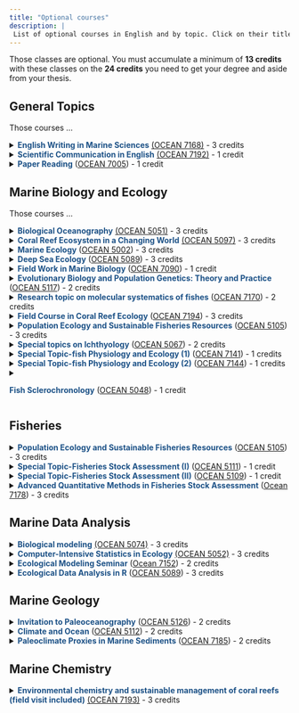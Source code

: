 ```yaml
---
title: "Optional courses"
description: |
 List of optional courses in English and by topic. Click on their title for a short description of the course. Download syllabus by clicking on course code. 
---
```


Those classes are optional. You must accumulate a minimum of **13 credits** with these classes on the **24 credits** you need to get your  degree and aside from your thesis.


## General Topics

Those courses ...


<details>

<summary><span style="color:#1D5287">**English Writing in Marine Sciences**</span> <a href=".\syllabus\OCEAN7168.pdf"target="_blank"> (OCEAN 7168)</a> - 3 credits </summary>


**Description**: this seminar course is designed to improve IONTU graduate students’ communication skills through writing in English. Students will utilize examples from the textbook, “Writing science: How to write papers that get cited and proposals that get funded” by Joshua Schimel. I will also share comments and revisions to scientific manuscripts that I collected over the years. The class starts by having students write a short Facebook post about their own research. Students will lean to expand their Facebook post into a one-page-long (800-850 words) article. Throughout the class, students will apply writing styles and techniques to edit their article, including ways to condense their article to only 300-350 word long. Each student is also required to read and analyze four published scientific papers of their own choice: one from a specialist journal written by a leader recognized in their field and a good writer, one typical paper from a specialized journal, one review paper, and one article from Nature or Science. The course will also incorporate peer-review practices; students will learn to recognize strengths and weakness of other students’ writing and give constructive comments to help improve each other’s writing. This is exactly what scientists do routinely: we review and give constructive comments to other’s manuscripts and proposals to help the science community grow. Students who have already had writing projects (such as an abstract, manuscript, or dissertation) can also practice analyzing and editing these drafts. We will also invite a guest lecturer from NTU’s Department of Foreign Languages and Literature or from NTNU’s English Department to talk about common English mistakes made by Taiwanese students and ways to improve this.

**Instructor**: Huei-Ting (Tina) Lin
</details>


<details>
<summary><span style="color:#1D5287">**Scientific Communication in English**</span>  <a href=".\syllabus\OCEAN7192.pdf"target="_blank"> (OCEAN 7192)</a> - 1 credit</summary>



**Description**: This course is designed to guide graduate students in communicating science professionally, with emphasis on training/practicing. More than half of the class hours will be on discussion and implementation of theories. The second half of the semester will focus on scientific/thesis writing skills. For IONTU students, this can serve as a supplemental course to each division’s seminar course. Course designed for students with background in science. Objective are: 1) Students get to practice scientific communication skills, including poster and oral presentations. (2) Students learn to apply the theories learnt in class or elsewhere. (3) Students get to practice scientific writing in English, as well as English skills in scientific correspondence and conferences.  

**Instructor**: Sze Ling HO
</details>


<details>
<summary><span style="color:#1D5287">**Paper Reading**</span> ([OCEAN 7005]()) - 1 credit</summary>
**Description**: the class aims to establish students' ability to read, understand, present, question, and discuss research topics by presenting a textbook chapter and scientific paper. Students are required to preparing abstracts and 35-minute presentations. We expect the presentations to go beyond the textbook contents or selected papers to acquire additional materials when necessary.

**Instructor**: Chih-Lin WEI, Hui-Yu WANG, Chih-Hao HSIEH; Chang-Feng DAI

</details>




## Marine Biology and Ecology

Those courses ...

<details>
<summary><span style="color:#1D5287">**Biological Oceanography**</span> <a href=".\syllabus\OCEAN5051.pdf"target="_blank"> (OCEAN 5051)</a> - 3 credits </summary>
**Description**: This is a course intended for undergraduate and graduate students with knowledge of basic ecology. The focus will be on OCEANOGRAPHY, with investigation on interactive biological, chemical, and physical processes in the ocean. The purposes are to give an overview of biological ocean science (a wide rather than deep view) and to provide basic information and training for graduate research. The discussion will range from physical effects on the biology to biological effects on biogeochemical cycling; the spatial scale will range from individual organisms (e.g. viscosity and turbulences on plankton feeding and nutrient uptake) to ecosystem (e.g. remote sensing and circulation modeling); the organism will range from virus to whales. 

**Instructor**: Chih-Hao HSIEH, Fuh-Kwo SHIAH 
</details>

<details>
<summary><span style="color:#1D5287">**Coral Reef Ecosystem in a Changing World**</span> <a href=".\syllabus\OCEAN5097.pdf"target="_blank"> (OCEAN 5097)</a> - 3 credits </summary>
**Description**: The rapid decline of coral reefs around the world motivates research to better understand how this complex ecosystem will respond to future environmental changes. This course will review current knowledge on reef organisms and coral reef ecosystem, and will study the factors responsible for reef degradation. The basic elements to assess resilience of this ecosystem will be introduced. The students will learn how the knowledge and skills obtained through the lectures and practice work can be used for the management and the conservation of this fragile ecosystem.

**Instructor**: Vianney DENIS
</details>




<details>
<summary><span style="color:#1D5287">**Marine Ecology**</span> ([OCEAN 5002]()) - 3 credits</summary>
**Description**: This course offers a balanced, stimulating survey of marine ecology, introducing the key processes and systems from which the marine environment is formed, and the issues and challenges surrounding its future conservation. Students are expected to develop a broad understanding of various topics of marine ecology, be able to generate an in-depth review on a selected topic and give a presentation. The presentation topic and paper should be timely and include information from current SCIENTIFIC literature related to marine ecology. Students are encouraged to participate in the discussion on both lectures and presentations.

**Instructor**: Chih-Lin WEI
</details>


<details>
<summary><span style="color:#1D5287">**Deep Sea Ecology**</span> ([OCEAN 5089]()) - 3 credits</summary>
**Description**: The vast deep sea is the largest living space on earth, and yet less than 5% of the seafloor has been explored in some details. In fact, we have better maps for the Moon, Mars, or even Venus due to our planet’s watery veil. The variety of habitats and the complex relationship with its inhabitants give rise to diverse communities, provide essential ecosystem functions and services, and maintains the ocean's elemental cycling. However, climate changes and human activities on the seafloor have created unprecedented challenges and threats to the deep-sea ecosystems. These seemingly pristine environments have undergone major changes that out-pace our understanding of factors that drive the spatial and temporal patterns of the deep-sea ecosystems. This course will cover major topics in deep-sea ecology, including the physical environments and history, sampling techniques, adaptations of deep-sea organisms, community composition and functions, major habitats, and anthropogenic effects. By the end of this course, students are expected to be able to: 1) Describe the co-varying effects of physical environments on the adaptation of deep-sea organisms; 2) Describe the effects of depth and the co-varying factors on abundance, composition, diversity, and functions of deep-sea communities; 3) Compare and contrast various deep-sea habitats, the key processes, and associated communities; 4) Evaluate the potential impacts of human activities on the deep-sea ecosystem; 5) Read and understand scientific literature in deep-sea ecology, evaluate its findings and discuss its implications; 6) Synthesize and review a selected topic in deep-sea ecology, orally present and lead the discussion in its background, controversies, and future directions 

**Instructor**: Chih-Lin WEI
</details>

<details>
<summary><span style="color:#1D5287">**Field Work in Marine Biology**</span> ([OCEAN 7090]()) - 1 credit</summary>
**Description**: This field course is designed for students in biological oceanography. Students will have the opportunity to participate in a 3-day research cruise onboard NTU's R/V NOR1 to get hands-on experience on the hydrographic surveys and sampling of the planktonic and benthic communities. Students will also require to participate in hydrographic data and biological sample processing, data analysis, and complete a final report of their cruise activities.

**Instructor**: Chih-Lin WEI, Jen-Chieh SHIAO, Chang-Feng DAI
</details>


<details>
<summary><span style="color:#1D5287">**Evolutionary Biology and Population Genetics: Theory and Practice**</span> ([OCEAN 5117]()) - 2 credits</summary>
**Description**: This is a basic and practical course intended for senior undergraduate and graduate students with already strong knowledge in basic biology. Students who are interested in any fields in biology are all welcome, because all of the biological phenomena are the product of the evolution. We will learn basic but important mathematical methods for analyzing evolutionary dynamics in biological systems. The course is designed for hand-on work with the empirical data. We will also use well-developed software but we do not need skills in computer programming for our practical work.

Major topics include: 

1. Basics in evolution 
2. Neutral evolution and natural selection 
3. Classical and modern population genetics
4. Phylogeography

**Instructor**: Wei-Jen CHEN 
</details>


<details>
<summary><span style="color:#1D5287">**Research topic on molecular systematics of fishes**</span> ([OCEAN 7170]()) - 2 credits</summary>
**Description**: The goal of systematic studies is to provide a meaningful interpretation of biodiversity and a comprehensive understating of mechanisms of evolution within the phylogenetic framework of the studying organisms. In this course, we will focus on the ray-finned fishes (especially those ones from marine habitats) that is the most diverse group of vertebrates and represents a source of valuable information for comparative biology as well as for medical science, yet many questions on their systematics (e.g., classification, taxonomy, evolution, biogeography, etc.) are still unanswered. To answer the questions, the molecular phylogenetic approach should primarily be used. The students involved in this course will learn how to use the molecular genetic data to conduct a research work for this perspective. Each student will be assigned for a work of a selected marine fish group and will be expected to write a manuscript about his/her conducted research that is publishable in a scientific journal. 

**Instructor**: Wei-Jen CHEN 
</details>





<details>
<summary><span style="color:#1D5287">**Field Course in Coral Reef Ecology**</span> ([OCEAN 7194]()) - 3 credits</summary>
**Description**: this course is designed to provide the student with a solid foundation in ecological concepts, techniques and experimental design in field research as applied to coral reef ecosystems. It consists of a one-week field-based research at a marine research station in Taiwan. To have attended Ocean 5097 is strongly recommended before joining this course. Alternatively, solid knowledge of coral reefs and the environmental challenges they are currently facing is requested. The course will begin with a general introduction of the coral reefs and how they are influenced by global and local factors. It will quickly narrow down to the context of Taiwan by introducing the local context: known diversity, past disturbances, and on-going research. The major reef biota will be discussed in terms of their ecological requirements, roles on the reef and their overall impact. Methods in ecological monitoring and sampling will be discussed and applied on the field and will serve as a baseline for a future long-term ecological assessment. Data analysis will consist of examining and comparing structure of benthic assemblages among sites and depths (basic knowledge of R software is recommended). Students are asked to provide a poster (electronic format) summarizing their work a maximum of one month after the last day on the field. 

**Instructor**: Vianney DENIS
</details>

<details>
<summary><span style="color:#1D5287">**Population Ecology and Sustainable Fisheries Resources**</span> ([OCEAN 5105]()) - 3 credits</summary>
**Description**: Understanding dynamics and fluctuations of natural fish populations requires a diverse set of skills. Through this course students will learn knowledge of fish biology and field and quantitative methodologies for exploring population dynamics of both freshwater and marine fishes. In addition, students will broaden understanding of fisheries and natural resource management (through lectures and text book readings), practice and develop critical thinking skills (through in-class discussions and a group presentation), and learn how to read and interpret the scientific literature in fish ecology and fisheries science (through discussing the primary literature). Ultimately, this course will provide knowledge and training on formulating research questions and tackling problems in management of fisheries and other natural resources in a changing world. 
 
**Instructor**: Hui-Yu WANG; Yi-Jay CHANG
</details>

<details>
<summary><span style="color:#1D5287">**Special topics on Ichthyology**</span> ([OCEAN 5067]()) - 2 credits</summary>
**Description**: This course provides advanced information on fishes. The contents incorporate the latest advances in the biology of fishes, mainly covering taxonomy, physiology, biogeography, ecology, behavior and conservation of fishes.

**Instructor**: Jen-Chieh SHIAO
</details>

<details>
<summary><span style="color:#1D5287">**Special Topic-fish Physiology and Ecology (1)**</span> ([OCEAN 7141]()) - 1 credits</summary>
**Description**: In this course, students are requested to read the scientific papers related to fish physiology and ecology and brief present the paper contents. Other students are requested to join the discussion based on the paper presented by the students.

**Instructor**: Jen-Chieh SHIAO
</details>

<details>
<summary><span style="color:#1D5287">**Special Topic-fish Physiology and Ecology (2)**</span> ([OCEAN 7144]()) - 1 credits</summary>
**Description**: In this course, students are requested to read the scientific papers related to fish physiology and ecology and brief present the paper contents. Other students are requested to join the discussion based on the paper presented by the students.

**Instructor**: Jen-Chieh SHIAO
</details>

<details>
<summary><span style="color:#1D5287">**Fish Sclerochronology**</span> ([OCEAN 5048]()) - 1 credit

</summary>
**Description**: Students taking this course will learn the knowledge of fish hard structure and their application in age, growth, life history and the basic concepts of aged based fishery stock assessments.

**Instructor**: Jen-Chieh SHIAO
</details>

## Fisheries

<details>
<summary><span style="color:#1D5287">**Population Ecology and Sustainable Fisheries Resources**</span> ([OCEAN 5105]()) - 3 credits</summary>
**Description**: Understanding dynamics and fluctuations of natural fish populations requires a diverse set of skills. Through this course students will learn knowledge of fish biology and field and quantitative methodologies for exploring population dynamics of both freshwater and marine fishes. In addition, students will broaden understanding of fisheries and natural resource management (through lectures and text book readings), practice and develop critical thinking skills (through in-class discussions and a group presentation), and learn how to read and interpret the scientific literature in fish ecology and fisheries science (through discussing the primary literature). Ultimately, this course will provide knowledge and training on formulating research questions and tackling problems in management of fisheries and other natural resources in a changing world. 
 
**Instructor**: Hui-Yu WANG; Yi-Jay CHANG
</details>


<details>
<summary><span style="color:#1D5287">**Special Topic-Fisheries Stock Assessment (I)**</span> ([OCEAN 5111]()) - 1 credit</summary>
**Description**: These two courses (one for each semester) were designed for graduate students to keep up to date with the latest research topics and developments in fisheries stock
assessment. The course materials are mainly based on published papers in international journals. For example, papers related to fish population dynamics, stock assessment, fishery management, statistical models, and computer simulations are the primary topics of this course. Selected students give a weekly PowerPoint presentation of a paper and lead a group discussion with the professor and other students.
 
**Instructor**: Yi-Jay CHANG
</details>

<details>
<summary><span style="color:#1D5287">**Special Topic-Fisheries Stock Assessment (II)**</span> ([OCEAN 5109]()) - 1 credit</summary>
**Description**: These two courses (one for each semester) were designed for graduate students to keep up to date with the latest research topics and developments in fisheries stock
assessment. The course materials are mainly based on published papers in international journals. For example, papers related to fish population dynamics, stock assessment, fishery management, statistical models, and computer simulations are the primary topics of this course. Selected students give a weekly PowerPoint presentation of a paper and lead a group discussion with the professor and other students.
 
**Instructor**: Yi-Jay CHANG
</details>


<details>
<summary><span style="color:#1D5287">**Advanced Quantitative Methods in Fisheries Stock Assessment**</span> ([Ocean 7178]()) - 3 credits</summary>

**Description**: This course introduces advanced quantitative methods in fisheries stock assessment, including decision analysis to evaluate alternative management actions, Bayesian state-space modelling, meta-analysis, and integrated analysis. The course draws examples from real fisheries in the world and provides student broad experience with various fishery data and fish biology. The goals of this course are to train the students to be familiar with methods in fish population dynamics and stock assessment and proficient in parameter estimation, as well as the uncertainty, of an exploited fish population, and evaluation of harvest restrictions for fisheries management problems by using various computer programs and tools.
 
**Instructor**: Yi-Jay CHANG
</details>

## Marine Data Analysis


<details>
<summary><span style="color:#1D5287">**Biological modeling**</span> <a href=".\syllabus\OCEAN5074.pdf"target="_blank"> (OCEAN 5074)</a> - 3 credits </summary>
**Description**: The course material is designed to be interdisciplinary, integrating biology, ecology, mathematics and environmental sciences. While the main course material is based on classic ecological modeling textbooks and articles, these analytic methods are applicable to multi-faceted research questions. The material builds from a single population and then extends to the ecosystem level, including species interaction, climate changes and disease as well as molecules interactions within cells. Regular modeling exercises are required (1 unit as practice). After equipped with modeling skills, students have to develop their own research questions and use modeling and data mining approaches to solve their questions. Instructors will guide students through the question-solving processes.

**Instructor**: Chih-hao HSIEH;  Hui-Yu WANG, Sheng-Feng SHEN
</details>

<details>
<summary><span style="color:#1D5287">**Computer-Intensive Statistics in Ecology**</span> <a href=".\syllabus\OCEAN5052.pdf"target="_blank"> (OCEAN 5052)</a> - 3 credits </summary>
**Description**: This is an advanced course intended for senior undergraduate and graduate students with knowledge of basic statistics including random variables, analysis of variance, regression analysis, and rank-based non-parametric statistics. We will discuss several computer-intensive statistical methods. We will discuss the theory, assumption, and application of these methods in ecological problems. The course is designed for hand-on work. Students need to get familiar with at least one computer language to do the statistics. Most of work can be done with MatLab, but any other programming language will do equally well. Sometimes, we will use well-developed software when the computation is too complicated and beyond the basic level. There will be dedicated time every week for students to present their works and to discuss the application of these methods on real world problems.

**Instructor**: Chih-hao HSIEH; Yi-Jay CHANG
</details>

<details>
<summary><span style="color:#1D5287">**Ecological Modeling Seminar**</span> ([Ocean 7152]()) - 2 credits</summary>

**Description**: A seminar course for presenting and discussing about research in ecology and quantitative analysis. Students are required to give 2 presentations and participate discussion in English.
 
**Instructor**: Hui-Yu WANG; Chih-Hao HSIEH
</details>

<details>
<summary><span style="color:#1D5287">**Ecological Data Analysis in R**</span> ([OCEAN 5089]()) - 3 credits</summary>
**Description**: this course is designed to teach the use of a programming language for the analysis of ecological data. The course will introduce the basics of R language, and will go through topics such as data manipulation, exploration and visualization. It will then present common approaches for data analysis introducing frequent statistical tests, linear models, clustering and ordination approaches applying to multivariate data. This course mainly targets students without prior understanding of R language and who want to get familiar with this free & open-source software environment. Students will also be introduced to GitHub and Rmarkdown that further improve the use of R. Students will require a laptop for sessions. Schedule is subject to changes according to student progress.

**Instructor**: Vianney DENIS
</details>

## Marine Geology


<details>
<summary><span style="color:#1D5287">**Invitation to Paleoceanography**</span> ([OCEAN 5126]()) - 2 credits</summary>
**Description**: This course aims to introduce an interdisciplinary branch of science, known as paleoceanography (knowledge of ancient oceans), to students with no prior background. Ocean is an integral part of the Earth’s climate system, thus mechanistic understanding of how oceans change in the past will improve overall understanding of global climate change. The lecture contents are across disciplines, ranging from general oceanography, climate change, formation process of marine sediments, geochemical indicators used as proxies of past oceanic change, to the instruments used to generate these geochemical data. The course is suitable for oceanography / geoscience / Earth science / geography students who are curious about climate change, paleoceanography and paleoclimate. It is especially useful for students who plan to carry out graduate research in paleoceanography, either as introductory or refresher course. The course will adopt inquiry-based learning (student-led learning). Critical thinking questions will be provided to steer discussion. The goal of the course is to ensure that students can apply the knowledge and theories learnt in class and to link different topics across disciplines. Students will achieve basic understanding on how climate changes on Earth and especially the oceans can be reconstructed using marine sediments. The inquiry-based approach will train students in critical thinking, problem solving and independent learning – all of these skills are essential for a career in academia and industry. There will be plenty of opportunities for discussion and debate to train students’ communication skills. The interdisciplinary nature of climate science exposes students to various fields of study and approaches used, which helps to broaden their horizon beyond their major. 

**Instructor**: Sze Ling HO
</details>

<details>
<summary><span style="color:#1D5287">**Climate and Ocean**</span> ([OCEAN 5112]()) - 2 credits</summary>
**Description**: This is an introductory course on Earth’s climate, and its link to the ocean which covers 70% of the Earth’s surface. Emphasis is on climate changes since the past 50 Million years at different time-scales and how these changes can be inferred using different climate archives. Students will achieve basic understanding on how climate changes on Earth, as well as be exposed to unresolved issues in climate science. The latter will train students in critical thinking and debate, i.e. skills which will be especially helpful for students who are interested in graduate research. The interdisciplinary nature of climate science exposes students to various fields of study and approaches used, which helps to broaden their horizon beyond their major.   

**Instructor**: Sze Ling HO
</details>


<details>
<summary><span style="color:#1D5287">**Paleoclimate Proxies in Marine Sediments**</span> ([OCEAN 7185]()) - 2 credits</summary>
**Description**: This course is designed to guide graduate students in communicating science professionally, with emphasis on training/practicing. More than half of the class hours will be on discussion and implementation of theories. The second half of the semester will focus on scientific/thesis writing skills. For IONTU students, this can serve as a supplemental course to each division’s seminar course. Course designed for students with background in science. Objective are: 1) Students get to practice scientific communication skills, including poster and oral presentations. (2) Students learn to apply the theories learnt in class or elsewhere. (3) Students get to practice scientific writing in English, as well as English skills in scientific correspondence and conferences.   

**Instructor**: Sze Ling HO
</details>














## Marine Chemistry 


<details>
<summary><span style="color:#1D5287">**Environmental chemistry and sustainable management of coral reefs (field visit included)**</span> <a href=".\syllabus\OCEAN7193.pdf"target="_blank"> (OCEAN 7193)</a>  - 3 credits</summary>

**Description**: This advanced course is designed to train graduate students and advanced undergraduate students to obtain knowledge about environmental chemistry, focusing on coral reef environmental chemistry. The students will become skillful to channel the most updated scientific research results with citizen scientists, e.g. residential volunteers. Through this course, we will search through the literature and to identify key parameters for coral reef environmental monitoring. Students will help to analyze samples collected by our collaborating citizen scientists, to interpret the data based on literature information, and to present the results to citizen scientists at the beach site at the end of the semester.

**Instructor**: Huei-Ting (Tina) Lin

## Ocean Physics


